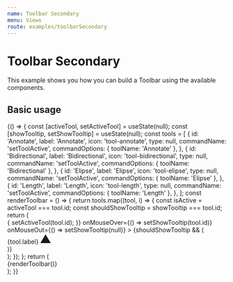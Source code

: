 ```yaml
---
name: Toolbar Secondary
menu: Views
route: examples/toolbarSecondary
---
```



# Toolbar Secondary

This example shows you how you can build a Toolbar using the available
components.

## Basic usage

<Playground>
  {() => {
    const [activeTool, setActiveTool] = useState(null);
    const [showTooltip, setShowTooltip] = useState(null);
    const tools = [
      {
        id: 'Annotate',
        label: 'Annotate',
        icon: 'tool-annotate',
        type: null,
        commandName: 'setToolActive',
        commandOptions: { toolName: 'Annotate' },
      },
      {
        id: 'Bidirectional',
        label: 'Bidirectional',
        icon: 'tool-bidirectional',
        type: null,
        commandName: 'setToolActive',
        commandOptions: { toolName: 'Bidirectional' },
      },
      {
        id: 'Elipse',
        label: 'Elipse',
        icon: 'tool-elipse',
        type: null,
        commandName: 'setToolActive',
        commandOptions: { toolName: 'Elipse' },
      },
      {
        id: 'Length',
        label: 'Length',
        icon: 'tool-length',
        type: null,
        commandName: 'setToolActive',
        commandOptions: { toolName: 'Length' },
      },
    ];
    const renderToolbar = () => {
      return tools.map((tool, i) => {
        const isActive = activeTool === tool.id;
        const shouldShowTooltip = showTooltip === tool.id;
        return (
          <div className="relative flex justify-center" key={tool.id}>
            <IconButton
              variant={isActive ? 'contained' : 'text'}
              className={classnames('mx-1', {
                'text-black': isActive,
                'text-white hover:bg-primary-dark hover:text-white focus:bg-primary-dark focus:text-white': !isActive,
              })}
              onClick={(e) => {
                setActiveTool(tool.id);
              }}
              onMouseOver={() => setShowTooltip(tool.id)}
              onMouseOut={() => setShowTooltip(null)}
            >
              <Icon name={tool.icon} />
            </IconButton>
            {shouldShowTooltip && (
              <div
                className={classnames(
                  'tooltip absolute bg-primary-dark border border-secondary-main text-white text-base rounded py-1 px-4 inset-x-auto top-full mt-2 w-max-content'
                )}
              >
                {tool.label}
                <svg
                  className="absolute text-primary-dark w-full h-4 left-0 stroke-secondary-main"
                  style={{ top: -15 }}
                  xmlns="http://www.w3.org/2000/svg"
                  width="24"
                  height="24"
                  viewBox="0 0 24 24"
                >
                  <path fill="currentColor" d="M24 22h-24l12-20z" />
                </svg>
              </div>
            )}
          </div>
        );
      });
    };
    return (
      <div className="p-10">
        <div
          className={classnames(
            'flex w-full items-center bg-secondary-dark px-3 py-2'
          )}
        >
          <div className="flex items-center">{renderToolbar()}</div>
        </div>
      </div>
    );
  }}
</Playground>
